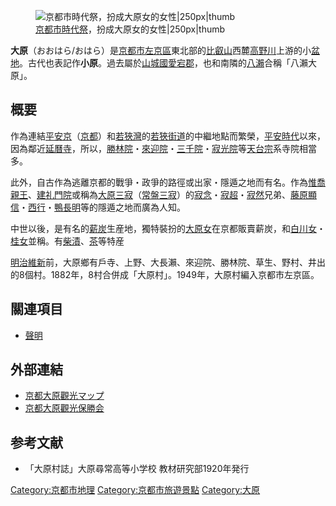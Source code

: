 [[File:Jidai_Matsuri_2009_326.jpg|[[京都市]][[時代祭|時代祭]]，扮成大原女的女性|250px|thumb]]

'''大原'''（おおはら/おはら）是[[京都市|京都市]][[左京區|左京區]]東北部的[[比叡山|比叡山]]西麓[[高野川_(京都市)|高野川]]上游的小[[盆地|盆地]]。古代也表記作'''小原'''。過去屬於[[山城國|山城國]][[愛宕郡|愛宕郡]]，也和南隣的[[八瀨|八瀨]]合稱「八瀨大原」。

== 概要 ==
作為連結[[平安京|平安京]]（[[京都|京都]]）和[[若狹灣|若狹灣]]的[[若狹街道|若狹街道]]的中繼地點而繁榮，[[平安時代|平安時代]]以來，因為鄰近[[延曆寺|延曆寺]]，所以，[[勝林院|勝林院]]・[[來迎院_(京都市左京區)|來迎院]]・[[三千院|三千院]]・[[寂光院|寂光院]]等[[天台宗|天台宗]]系寺院相當多。

此外，自古作為逃離京都的戰爭・政爭的路徑或出家・隱遁之地而有名。作為[[惟喬親王|惟喬親王]]、[[建礼門院|建礼門院]]或稱為[[大原三寂|大原三寂]]（[[常盤三寂|常盤三寂]]）的[[寂念|寂念]]・[[寂超|寂超]]・[[寂然|寂然]]兄弟、[[藤原顯信|藤原顯信]]・[[西行|西行]]・[[鴨長明|鴨長明]]等的隱遁之地而廣為人知。

中世以後，是有名的[[薪炭|薪炭]]生産地，獨特裝扮的[[大原女|大原女]]在京都販賣薪炭，和[[白川女|白川女]]・[[桂女|桂女]]並稱。有[[柴漬|柴漬]]、[[茶|茶]]等特産

[[明治維新|明治維新]]前，大原鄉有戶寺、上野、大長瀨、來迎院、勝林院、草生、野村、井出的8個村。1882年，8村合併成「大原村」。1949年，大原村編入京都市左京區。

== 關連項目 ==
*[[聲明|聲明]]

== 外部連結 ==
*[https://web.archive.org/web/20140103192732/http://kyotoohara.net/ 京都大原觀光マップ]
*[http://www.kyoto-ohara-kankouhosyoukai.net/ 京都大原觀光保勝会] {{Wayback|url=http://www.kyoto-ohara-kankouhosyoukai.net/ |date=20210216022604 }}

== 参考文献 == 
*「大原村誌」大原尋常高等小学校 教材研究部1920年発行

[[Category:京都市地理|Category:京都市地理]]
[[Category:京都市旅遊景點|Category:京都市旅遊景點]]
[[Category:大原|Category:大原]]